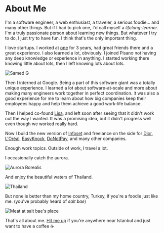 
<div className={styles.Document}>

# About Me

I'm a software engineer, a web enthusiast, a traveler, a serious foodie... and many other things. But if I had to pick one, I'd call myself a _lifelong-learner_. I'm a truly passionate person about learning new things. But whatever I try to do, I just try to have fun. I think that's the only important thing.

I love startups. I worked at [one](https://www.pisano.co) for 3 years, had great friends there and a great experience. I also learned a lot, obviously. I joined Pisano not having any deep knowledge or experience in anything. I started working there knowing little about lots, then I left knowing lots about lots.

<img src={googleG} alt="Samed G" />

Then I interned at Google. Being a part of this software giant was a totally unique experience. I learned a lot about software-at-scale and more about making many engineers work together in perfect coordination. It was also a good experience for me to learn about how big companies keep their employees happy and help them achieve a good work-life balance.

Then I helped co-found [Lisa](https://asklisa.ai/), and left soon after seeing that it didn't work out the way I wanted. It was a promising idea, but it didn't progress well even though we worked really hard.

Now I build the new version of [Infoset](https://infoset.com.tr/en/) and freelance on the side for [Dior](https://www.dior.com/), [L'Oréal](https://www.loreal.com/), [EasyKnock](https://www.easyknock.com/), [DoNotPay](https://www.donotpay.com/parking/), and many other companies. 

Enough work topics. Outside of work, I travel a lot.

I occasionally catch the aurora.

<img src={aurora} alt="Aurora Borealis" />

And enjoy the beautiful waters of Thailand.

<img src={thailand} alt="Thailand" />

But none is better than my home country, Turkey, if you're a foodie just like me. (you've probably heard of _salt bae_)

<img src={meat} alt="Meat at salt bae's place"/>

That's all about me. [Hit me up](https://twitter.com/smddzcy) if you're anywhere near Istanbul and just want to have a coffee ☕️

</div>